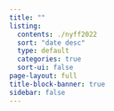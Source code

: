```yaml
---
title: ""
listing:
  contents: ./nyff2022
  sort: "date desc"
  type: default
  categories: true
  sort-ui: false
page-layout: full
title-block-banner: true
sidebar: false
---
```


